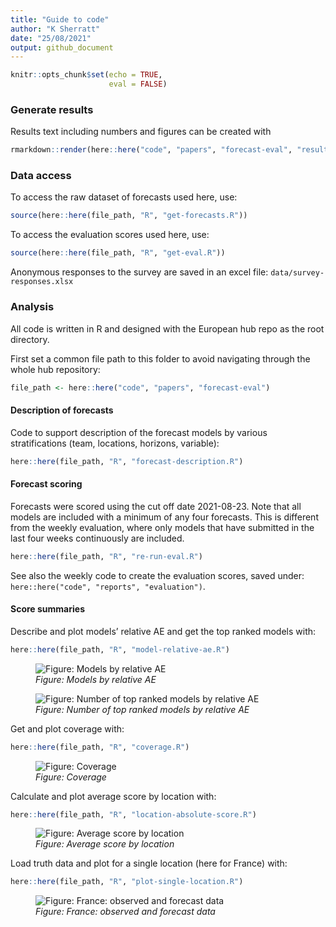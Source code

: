 ```yaml
---
title: "Guide to code"
author: "K Sherratt"
date: "25/08/2021"
output: github_document
---
```


```r
knitr::opts_chunk$set(echo = TRUE,
                      eval = FALSE)
```
### Generate results
Results text including numbers and figures can be created with
```r
rmarkdown::render(here::here("code", "papers", "forecast-eval", "results.Rmd"))
```

### Data access

To access the raw dataset of forecasts used here, use:
```r
source(here::here(file_path, "R", "get-forecasts.R"))
```

To access the evaluation scores used here, use:
```r
source(here::here(file_path, "R", "get-eval.R"))
```
Anonymous responses to the survey are saved in an excel file: `data/survey-responses.xlsx`

### Analysis

All code is written in R and designed with the European hub repo as the root directory.

First set a common file path to this folder to avoid navigating through the whole hub repository:
```r
file_path <- here::here("code", "papers", "forecast-eval")
```

#### Description of forecasts
Code to support description of the forecast models by various stratifications (team, locations, horizons, variable):

```r
here::here(file_path, "R", "forecast-description.R")
```

#### Forecast scoring

Forecasts were scored using the cut off date 2021-08-23. Note that all models are included with a minimum of any four forecasts. This is different from the weekly evaluation, where only models that have submitted in the last four weeks continuously are included. 
```r
here::here(file_path, "R", "re-run-eval.R")
```

See also the weekly code to create the evaluation scores, saved under: `here::here("code", "reports", "evaluation")`. 

#### Score summaries

Describe and plot models' relative AE and get the top ranked models with:
```r
here::here(file_path, "R", "model-relative-ae.R")
```
![_Figure: Models by relative AE_](`r dir(here::here(file_path, "figures"), pattern = "-model-relative-ae.png", full.names = TRUE)[1]`)

![_Figure: Number of top ranked models by relative AE_](`r dir(here::here(file_path, "figures"), pattern = "-top-models.png", full.names = TRUE)[1]`)


Get and plot coverage with:
```r
here::here(file_path, "R", "coverage.R")
```
![_Figure: Coverage_](`r dir(here::here(file_path, "figures"), pattern = "coverage.png", full.names = TRUE)`)


Calculate and plot average score by location with:
```r
here::here(file_path, "R", "location-absolute-score.R")
```
![_Figure: Average score by location_](`r dir(here::here(file_path, "figures"), pattern = "location-absolute-score.png", full.names = TRUE)`)


Load truth data and plot for a single location (here for France) with:

```r
here::here(file_path, "R", "plot-single-location.R")
```
![_Figure: France: observed and forecast data_](`r dir(here::here(file_path, "figures"), pattern = "forecast-v-true", full.names = TRUE)`)

